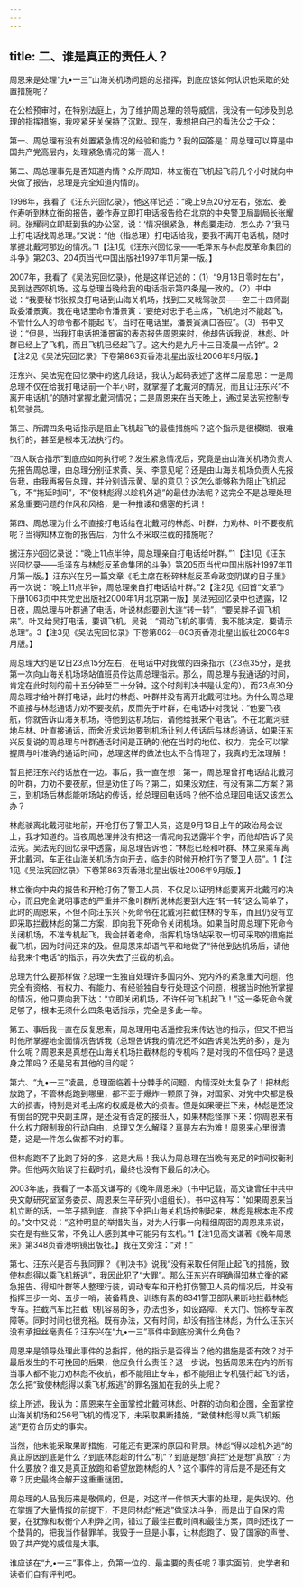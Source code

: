 ```yaml
---
---
---
```

title: 二、谁是真正的责任人？
---




周恩来是处理“九•一三”山海关机场问题的总指挥，到底应该如何认识他采取的处置措施呢？

在公检预审时，在特别法庭上，为了维护周总理的领导威信，我没有一句涉及到总理的指挥措施，我咬紧牙关保持了沉默。现在，我想把自己的看法公之于众：

第一、周总理有没有处置紧急情况的经验和能力？我的回答是：周总理可以算是中国共产党高层内，处理紧急情况的第一高人！

第二、周总理事先是否知道内情？众所周知，林立衡在飞机起飞前几个小时就向中央做了报告，总理是完全知道内情的。

1998年，我看了《汪东兴回忆录》，他这样记述：“晚上9点20分左右，张宏、姜作寿听到林立衡的报告，姜作寿立即打电话报告给在北京的中央警卫局副局长张耀祠。张耀祠立即赶到我的办公室，说：‘情况很紧急，林彪要走动，怎么办？’我马上打电话找周总理。”又说：“他（指总理）打电话给我，要我不离开电话机，随时掌握北戴河那边的情况。”1【注1见《汪东兴回忆录——毛泽东与林彪反革命集团的斗争》第203、204页当代中国出版社1997年11月第一版。】

2007年，我看了《吴法宪回忆录》，他是这样记述的：（1）“9月13日零时左右”，吴到达西郊机场。这与总理当晚给我的电话指示第四条是一致的。（2）书中说：“我要秘书张叔良打电话到山海关机场，找到三叉戟驾驶员——空三十四师副政委潘景寅。我在电话里命令潘景寅：‘要绝对忠于毛主席，飞机绝对不能起飞，不管什么人的命令都不能起飞’。当时在电话里，潘景寅满口答应”。（3）书中又说：“但是，当我打电话把潘景寅的表态报告周恩来时，他却告诉我说，林彪、叶群已经上了飞机，而且飞机已经起飞了。这大约是九月十三日凌晨一点钟”。2【注2见《吴法宪回忆录》下卷第863页香港北星出版社2006年9月版。】

汪东兴、吴法宪在回忆录中的这几段话，我认为起码表述了这样二层意思：一是周总理不仅在给我打电话前一个半小时，就掌握了北戴河的情况，而且让汪东兴“不离开电话机”的随时掌握北戴河情况；二是周恩来在当天晚上，通过吴法宪控制专机驾驶员。

第三、所谓四条电话指示是阻止飞机起飞的最佳措施吗？这个指示是很模糊、很难执行的，甚至是根本无法执行的。

“四人联合指示”到底应如何执行呢？发生紧急情况后，究竟是由山海关机场负责人先报告周总理，由总理分别征求黄、吴、李意见呢？还是由山海关机场负责人先报告我，由我再报告总理，并分别请示黄、吴的意见？这怎么能够称为阻止飞机起飞，不“拖延时间”，不“使林彪得以趁机外逃”的最佳办法呢？这完全不是总理处理紧急重要问题的作风和风格，是一种推诿和搪塞的托词！

第四、周总理为什么不直接打电话给在北戴河的林彪、叶群，力劝林、叶不要夜航呢？当得知林立衡的报告后，为什么不采取拦截的措施呢？

据汪东兴回忆录说：“晚上11点半钟，周总理亲自打电话给叶群。”1【注1见《汪东兴回忆录——毛泽东与林彪反革命集团的斗争》第205页当代中国出版社1997年11月第一版。】汪东兴在另一篇文章《毛主席在粉碎林彪反革命政变阴谋的日子里》再一次说：“晚上11点半钟，周总理亲自打电话给叶群。”2【注2见《回首“文革”》下册1063页中共党史出版社2000年1月北京第一版】吴法宪回忆录中也透露，12日夜，周总理与叶群通了电话，叶说林彪要到大连“转一转”，“要吴胖子调飞机来”。叶又给吴打电话，要调飞机，吴说：“调动飞机的事情，我不能决定，要请示总理”。3【注3见《吴法宪回忆录》下卷第862—863页香港北星出版社2006年9月版。】

周总理大约是12日23点15分左右，在电话中对我做的四条指示（23点35分，是我第一次向山海关机场场站值班员传达周总理指示。那么，周总理与我通话的时间，肯定在此时刻的前十五分钟至二十分钟。这个时刻判决书是认定的）。而23点30分周总理才给叶群打电话，此时的林彪、叶群并没有离开北戴河驻地。为什么周总理不直接与林彪通话力劝不要夜航，反而先于叶群，在电话中对我说：“他要飞夜航，你就告诉山海关机场，待他到达机场后，请他给我来个电话”。不在北戴河驻地与林、叶直接通话，而舍近求远地要到机场让别人传话后与林彪通话，如果汪东兴反复说的周总理与叶群通话时间是正确的(他在当时的地位、权力，完全可以掌握周与叶准确的通话时间)，总理这样的做法也太不合情理了，我真的无法理解！

暂且把汪东兴的话放在一边。事后，我一直在想：第一，周总理曾打电话给北戴河的叶群，力劝不要夜航，但是劝住了吗？第二，如果没劝住，有没有第二方案？第三，到机场后林彪能听场站的传话，给总理回电话吗？他不给总理回电话又该怎么办？

林彪驶离北戴河驻地前，开枪打伤了警卫人员，这是9月13日上午的政治局会议上，我才知道的。当夜周总理并没有把这一情况向我透露半个字，而他却告诉了吴法宪。吴法宪的回忆录中透露，周总理告诉他：“林彪已经和叶群、林立果乘车离开北戴河，车正往山海关机场方向开去，临走的时候开枪打伤了警卫人员”。1【注1见《吴法宪回忆录》下卷第863页香港北星出版社2006年9月版。】

林立衡向中央的报告和开枪打伤了警卫人员，不仅足以证明林彪要离开北戴河的决心，而且完全说明事态的严重并不象叶群所说林彪要到大连“转一转”这么简单了，此时的周恩来，不但不向汪东兴下死命令在北戴河拦截住林的专车，而且仍没有立即采取拦截林彪的第二方案，即向我下死命令关闭机场。如果当时周总理下死命令关闭机场，不准专机起飞，我会拼着老命，指挥机场场站采取一切可采取的措施拦截飞机，因为时间还来的及。但周恩来却语气平和地做了“待他到达机场后，请他给我来个电话”的指示，再次失去了拦截的机会。

总理为什么要那样做？总理一生独自处理许多国内外、党内外的紧急重大问题，他完全有资格、有权力、有能力、有经验独自专行处理这个问题，根据当时他所掌握的情况，他只要向我下达：“立即关闭机场，不许任何飞机起飞！”这一条死命令就足够了，根本无须什么四条电话指示，完全是多此一举。

第五、事后我一直在反复思索，周总理用电话遥控我来传达他的指示，但又不把当时他所掌握地全面情况告诉我（总理告诉我的情况还不如告诉吴法宪的多），是为什么呢？周恩来是真想在山海关机场拦截林彪的专机吗？是对我的不信任吗？是退身之策吗？还是另有其他的目的呢？

第六、“九•一三”凌晨，总理面临着十分棘手的问题，内情深处太复杂了！把林彪放跑了，不管林彪跑到哪里，都不亚于爆炸一颗原子弹，对国家、对党中央都是极大的损害，特别是对毛主席的权威是极大的损害。但是如果硬拦下来，林彪是还没有倒台的党中央副主席，是还没有否定的接班人，如果林彪怪罪下来：你周恩来有什么权力限制我的行动自由，总理又怎么解释？真是左右为难！周恩来心里很清楚，这是一件怎么做都不对的事。

但林彪跑不了比跑了好的多，这是大局！我认为周总理在当晚有充足的时间权衡利弊。但他两次贻误了拦截时机，最终也没有下最后的决心。

2003年底，我看了一本高文谦写的《晚年周恩来》（书中记载，高文谦曾任中共中央文献研究室室务委员、周恩来生平研究小组组长）。书中这样写：“如果周恩来当机立断的话，一竿子插到底，直接下令把山海关机场控制起来，林彪是根本走不成的。”文中又说：“这种明显的举措失当，对为人行事一向精细周密的周恩来来说，实在是有些反常，不免让人感到其中可能另有玄机。”1【注1见高文谦著《晚年周恩来》第348页香港明镜出版社。】我在文旁注：“对！”

第七、汪东兴是否与我同罪？《判决书》说我“没有采取任何阻止起飞的措施，致使林彪得以乘飞机叛逃”，我因此犯了“大罪”。那么汪东兴在明确得知林立衡的紧急报告、得知叶群等人整理行装，调动专车和开枪打伤警卫人员的情况后，并没有指挥三步一岗、五步一哨，装备精良、训练有素的8341警卫部队果断地拦截林彪专车。拦截汽车比拦截飞机容易的多，办法也多，如设路障、关大门、慌称专车故障等。同时时间也很充裕。既有办法，又有时间，却没有挡住林彪，为什么汪东兴没有承担丝毫责任？汪东兴在“九•一三”事件中到底扮演什么角色？

周恩来是领导处理此事件的总指挥，他的指示是否得当？他的措施是否有效？对于最后发生的不可挽回的后果，他应负什么责任？退一步说，包括周恩来在内的所有当事人都不能力劝林彪不夜航，都不能阻止专车，都不能阻止专机强行起飞的话，怎么把“致使林彪得以乘飞机叛逃”的罪名强加在我的头上呢？

综上所述，我认为：周恩来在全面掌控北戴河林彪、叶群的动向和企图，全面掌控山海关机场和256号飞机的情况下，未采取果断措施，“致使林彪得以乘飞机叛逃”更符合历史的事实。

当然，他未能采取果断措施，可能还有更深的原因和背景。林彪“得以趁机外逃”的真正原因到底是什么？到底林彪趁的什么“机”？到底是想“真拦”还是想“真放”？为什么要放？谁又是真正放跑和希望放跑林彪的人？这个事件的背后是不是还有文章？历史最终会解开这重重谜团。

周总理的人品我历来是敬佩的，但是，对这样一件惊天大事的处理，是失误的。他在掌握了大量情报的前提下，不是同林彪“叛逃”做坚决斗争，而是出于自保的需要，在犹豫和权衡个人利弊之间，错过了最佳拦截时间和最佳方案，同时还找了一个垫背的，把我当作替罪羊。我毁于一旦是小事，让林彪跑了、毁了国家的声誉、毁了共产党的威信是大事。

谁应该在“九•一三”事件上，负第一位的、最主要的责任呢？事实面前，史学者和读者们自有评判吧。